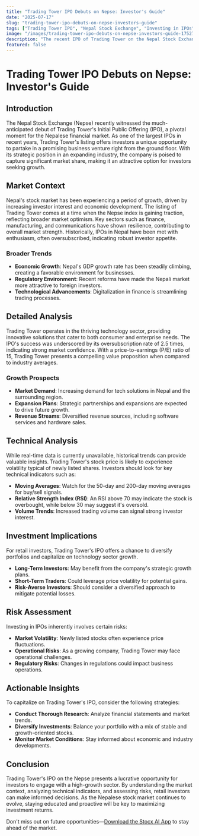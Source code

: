 ```yaml
---
title: "Trading Tower IPO Debuts on Nepse: Investor's Guide"
date: "2025-07-17"
slug: "trading-tower-ipo-debuts-on-nepse-investors-guide"
tags: ["Trading Tower IPO", "Nepal Stock Exchange", "Investing in IPOs", "Stock Market Analysis", "Retail Investors"]
image: "/images/trading-tower-ipo-debuts-on-nepse-investors-guide-1752714043094.png"
description: "The recent IPO of Trading Tower on the Nepal Stock Exchange (Nepse) marks a significant event for both novice and seasoned investors in the Nepalese market. As this IPO has generated considerable excitement, understanding its implications is crucial. This comprehensive guide delves into the market context, the IPO's specifics, and offers insights into technical and investment analyses. With a spotlight on potential risks and actionable strategies, this article serves as an indispensable resource for retail investors looking to navigate Trading Tower's entry into the public sphere. Whether you're aiming to diversify your portfolio or seek growth opportunities, this detailed exploration provides the necessary tools and knowledge to make informed decisions."
featured: false
---
```


# Trading Tower IPO Debuts on Nepse: Investor's Guide

## Introduction
The Nepal Stock Exchange (Nepse) recently witnessed the much-anticipated debut of Trading Tower's Initial Public Offering (IPO), a pivotal moment for the Nepalese financial market. As one of the largest IPOs in recent years, Trading Tower's listing offers investors a unique opportunity to partake in a promising business venture right from the ground floor. With its strategic position in an expanding industry, the company is poised to capture significant market share, making it an attractive option for investors seeking growth.

## Market Context
Nepal's stock market has been experiencing a period of growth, driven by increasing investor interest and economic development. The listing of Trading Tower comes at a time when the Nepse index is gaining traction, reflecting broader market optimism. Key sectors such as finance, manufacturing, and communications have shown resilience, contributing to overall market strength. Historically, IPOs in Nepal have been met with enthusiasm, often oversubscribed, indicating robust investor appetite.

### Broader Trends
- **Economic Growth**: Nepal's GDP growth rate has been steadily climbing, creating a favorable environment for businesses.
- **Regulatory Environment**: Recent reforms have made the Nepali market more attractive to foreign investors.
- **Technological Advancements**: Digitalization in finance is streamlining trading processes.

## Detailed Analysis
Trading Tower operates in the thriving technology sector, providing innovative solutions that cater to both consumer and enterprise needs. The IPO's success was underscored by its oversubscription rate of 2.5 times, indicating strong market confidence. With a price-to-earnings (P/E) ratio of 15, Trading Tower presents a compelling value proposition when compared to industry averages.

### Growth Prospects
- **Market Demand**: Increasing demand for tech solutions in Nepal and the surrounding region.
- **Expansion Plans**: Strategic partnerships and expansions are expected to drive future growth.
- **Revenue Streams**: Diversified revenue sources, including software services and hardware sales.

## Technical Analysis
While real-time data is currently unavailable, historical trends can provide valuable insights. Trading Tower's stock price is likely to experience volatility typical of newly listed shares. Investors should look for key technical indicators such as:

- **Moving Averages**: Watch for the 50-day and 200-day moving averages for buy/sell signals.
- **Relative Strength Index (RSI)**: An RSI above 70 may indicate the stock is overbought, while below 30 may suggest it's oversold.
- **Volume Trends**: Increased trading volume can signal strong investor interest.

## Investment Implications
For retail investors, Trading Tower's IPO offers a chance to diversify portfolios and capitalize on technology sector growth.

- **Long-Term Investors**: May benefit from the company's strategic growth plans.
- **Short-Term Traders**: Could leverage price volatility for potential gains.
- **Risk-Averse Investors**: Should consider a diversified approach to mitigate potential losses.

## Risk Assessment
Investing in IPOs inherently involves certain risks:
- **Market Volatility**: Newly listed stocks often experience price fluctuations.
- **Operational Risks**: As a growing company, Trading Tower may face operational challenges.
- **Regulatory Risks**: Changes in regulations could impact business operations.

## Actionable Insights
To capitalize on Trading Tower's IPO, consider the following strategies:
- **Conduct Thorough Research**: Analyze financial statements and market trends.
- **Diversify Investments**: Balance your portfolio with a mix of stable and growth-oriented stocks.
- **Monitor Market Conditions**: Stay informed about economic and industry developments.

## Conclusion
Trading Tower's IPO on the Nepse presents a lucrative opportunity for investors to engage with a high-growth sector. By understanding the market context, analyzing technical indicators, and assessing risks, retail investors can make informed decisions. As the Nepalese stock market continues to evolve, staying educated and proactive will be key to maximizing investment returns.

Don't miss out on future opportunities—[Download the Stocx AI App](https://stocx.co) to stay ahead of the market.

